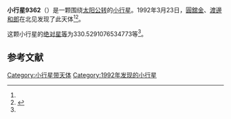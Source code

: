 {{Infobox planet
| bgcolour = #FFFFC0
| name = 9362 Miyajima
| symbol = 
| image = 
| caption = 
| discovery = yes
| discovery_ref = 
| discoverer = [[圓舘金|圓舘金]]、[[渡邊和郎|渡邊和郎]]
| discovery_site = [[北见|北见]] 
| discovered = 1992年3月23日
| designations = yes
| mp_name = 
| named_after = 
| alt_names = 1992 FE1/ 1994 UG2
| mp_category = [[主带小行星|主带小行星]]
| orbit_ref = <ref name="a">[http://ssd.jpl.nasa.gov/sbdb.cgi?sstr=9362 9362 Miyajima] {{Wayback|url=http://ssd.jpl.nasa.gov/sbdb.cgi?sstr=9362 |date=20210723122854 }}，小行星數據庫瀏覽器（JPL Small-Body Database Browser）－[[美国国家航空航天局|美国国家航空航天局]]喷气推进实验室</ref>
| epoch = 2456400.5 (2013年4月18日更新)
| aphelion = {{convert|3.022803550836612|AU|km|3|abbr=on|lk=out}}
| perihelion = {{convert|2.330393657433324|AU|km|3|abbr=on}}
| semimajor = {{convert|2.676598604134968|AU|km|3|abbr=on}}
| eccentricity = 0.129345112
| period = 1599.459683 [[日|日]]<br />4.38[[儒略年|儒略年]]
| avg_speed = 
| inclination = 5.104524170253273
| asc_node = 50.88424963138229
| mean_anomaly = 
| arg_peri = 330.5291076534773
| satellites = 
| physical_characteristics = yes
| dimensions = 
| mass = 
| density = 
| surface_grav = 
| escape_velocity = 
| sidereal_day = 
| axial_tilt = 
| pole_ecliptic_lat = 
| pole_ecliptic_lon = 
| albedo = 
| temperatures= 
| temp_name1 = 
| mean_temp_1 = 
| max_temp_1 = 
| temp_name2 = 
| max_temp_2 = 
| spectral_type = 
| abs_magnitude = 330.5291076534773
}}

'''小行星9362'''（{{lang-en|9362 Miyajima}}）是一颗围绕[[太阳|太阳]][[公转|公转]]的[[小行星|小行星]]。1992年3月23日，[[圓舘金|圓舘金]]、[[渡邊和郎|渡邊和郎]]在北见发现了此天体<ref name="a" /><ref>{{cite news|title=小行星列表|url=http://cfa-www.harvard.edu/iau/lists/NumberedMPs.txt|accessdate=2013-07-08|newspaper=哈佛大学|archive-date=2008-05-17|archive-url=https://web.archive.org/web/20080517010638/http://cfa-www.harvard.edu/iau/lists/NumberedMPs.txt|dead-url=no}}</ref>。

这颗小行星的[[绝对星等|绝对星等]]为330.5291076534773等<ref name="a" />。

==参考文献==
{{reflist}}
{{Minor Planet Number|[[小行星9361|小行星9361]]|[[小行星9363|小行星9363]]}}

{{小天体}}

[[Category:小行星带天体|Category:小行星带天体]]
[[Category:1992年发现的小行星|Category:1992年发现的小行星]]


{{asteroid-stub}}